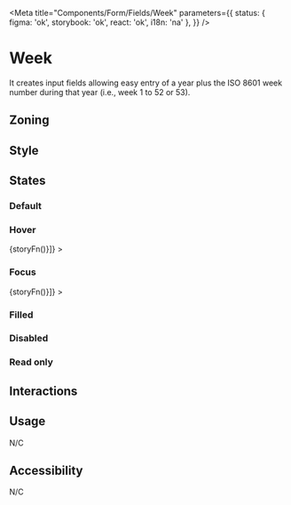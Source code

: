 
<Meta
	title="Components/Form/Fields/Week"
	parameters={{
		status: { figma: 'ok', storybook: 'ok', react: 'ok', i18n: 'na' },
	}}
/>

# Week

It creates input fields allowing easy entry of a year plus the ISO 8601 week number during that year (i.e., week 1 to 52 or 53).

## Zoning

<FigmaImage
	src="https://www.figma.com/file/qc8oUSyVJM67gSsbTShftt/%F0%9F%93%90-Zoning?node-id=245%3A219"
	alt="zoning image for inputs"
/>

## Style

## States

### Default

<Canvas>
	<Story name="default">
		<Form.Week name="week" label="Week" min="2018-W18" max="2018-W26" />
	</Story>
</Canvas>

### Hover

<Canvas withSource="none">
	<Story
		name="hover"
		decorators={[storyFn => <WithSelector selector=":hover">{storyFn()}</WithSelector>]}
	>
		<Form.Week name="week" label="Week" />
	</Story>
</Canvas>

### Focus

<Canvas withSource="none">
	<Story
		name="focus"
		decorators={[storyFn => <WithSelector selector=":focus">{storyFn()}</WithSelector>]}
	>
		<Form.Week name="week" label="Week" />
	</Story>
</Canvas>

### Filled

<Canvas>
	<Story name="filled">
		<Form.Week name="week" label="Week" min="2018-W18" max="2018-W26" value="2018-W25" />
	</Story>
</Canvas>

### Disabled

<Canvas>
	<Story name="disabled">
		<Form.Week name="week" label="Week" min="2018-W18" max="2018-W26" value="2018-W25" disabled />
	</Story>
</Canvas>

### Read only

<Canvas>
	<Story name="read-only">
		<Form.Week name="week" label="Week" min="2018-W18" max="2018-W26" value="2018-W25" readOnly />
	</Story>
</Canvas>

## Interactions

## Usage

N/C

## Accessibility

N/C
